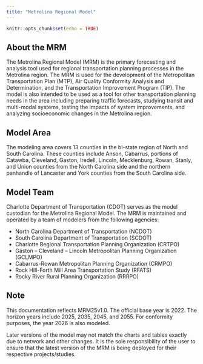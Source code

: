 ```yaml
---
title: "Metrolina Regional Model"
---
```


```r
knitr::opts_chunk$set(echo = TRUE)
```

:::{.section}

## About the MRM

The Metrolina Regional Model (MRM) is the primary forecasting and analysis tool used for regional transportation planning processes in the Metrolina region. The MRM is used for the development of the Metropolitan Transportation Plan (MTP), Air Quality Conformity Analysis and Determination, and the Transportation Improvement Program (TIP). The model is also intended to be used as a tool for other transportation planning needs in the area including preparing traffic forecasts, studying transit and multi-modal systems, testing the impacts of system improvements, and analyzing socioeconomic changes in the Metrolina region. 


## Model Area
The modeling area covers 13 counties in the bi-state region of North and South Carolina. These counties include Anson, Cabarrus, portions of Catawba, Cleveland, Gaston, Iredell, Lincoln, Mecklenburg, Rowan, Stanly, and Union counties from the North Carolina side and the northern panhandle of Lancaster and York counties from the South Carolina side.  


## Model Team
Charlotte Department of Transportation (CDOT) serves as the model custodian for the Metrolina Regional Model. The MRM is maintained and operated by a team of modelers from the following agencies: 

* North Carolina Department of Transportation (NCDOT)
* South Carolina Department of Transportation (SCDOT)
* Charlotte Regional Transportation Planning Organization (CRTPO)
* Gaston – Cleveland – Lincoln Metropolitan Planning Organization (GCLMPO)
* Cabarrus-Rowan Metropolitan Planning Organization (CRMPO)
* Rock Hill-Forth Mill Area Transportation Study (RFATS)
* Rocky River Rural Planning Organization (RRRPO) 


## Note
This documentation reflects MRM25v1.0. The official base year  is 2022. The horizon years include 2025, 2035, 2045, and 2055. For conformity purposes, the year 2026 is also modeled. 

Later versions of the model may not match the charts and tables exactly due to network and other changes. It is the sole responsibility of the user to ensure that the latest version of the MRM is being deployed for their respective projects/studies. 
:::

